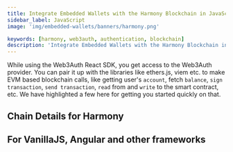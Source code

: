 ```yaml
---
title: Integrate Embedded Wallets with the Harmony Blockchain in JavaScript
sidebar_label: JavaScript
image: 'img/embedded-wallets/banners/harmony.png'

keywords: [harmony, web3auth, authentication, blockchain]
description: 'Integrate Embedded Wallets with the Harmony Blockchain in Javascript | Embedded Wallets'
---
```



While using the Web3Auth React SDK, you get access to the Web3Auth provider. You can pair it up with the libraries like ethers.js, viem etc. to make EVM based blockchain calls, like getting user's `account`, fetch `balance`, `sign transaction`, `send transaction`, `read` from and `write` to the smart contract, etc. We have highlighted a few here for getting you started quickly on that.

## Chain Details for Harmony

<ChainDetailsHarmony />

## For VanillaJS, Angular and other frameworks

<JsBlockchainMethods />
